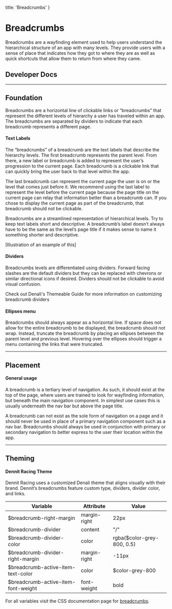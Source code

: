 
  title: 'Breadcrumbs'
}

# Breadcrumbs

Breadcrumbs are a wayfinding element used to help users understand the hierarchical structure of an app with many levels. They provide users with a sense of place that indicates how they got to where they are as well as quick shortcuts that allow them to return from where they came.

<!-- <iframe src="https://denali-design.github.io/denali-css/?path=/story/components-breadcrumbs--default" height="400px" width="100%" /> -->

## Developer Docs

<div className="row">
  <ResourceCard name="CSS" icon="css" caption="Avaiable Now" link="https://denali-design.github.io/denali-css/?path=/story/components-breadcrumbs--default" />
  <ResourceCard name="Ember" icon="ember" caption="Avaiable Now" link="https://denali-design.github.io/denali-ember/?path=/story/denalibreadcrumb--default" />
  <ResourceCard name="React" icon="react" caption="Coming Soon" disabled />
</div>

---

## Foundation
Breadcrumbs are a horizontal line of clickable links or “breadcrumbs” that represent the different levels of hierarchy a user has traveled within an app. The breadcrumbs are separated by dividers to indicate that each breadcrumb represents a different page. 

<SingleImage image="/images/components/breadcrumbs/foundation.png"/>

#### Text Labels
The “breadcrumbs” of a breadcrumb are the text labels that describe the hierarchy levels. The first breadcrumb represents the parent level. From there, a new label or breadcrumb is added to represent the user’s progression to the current page. Each breadcrumb is a clickable link that can quickly bring the user back to that level within the app. 

<DoubleImage 
  firstType="do"
  firstImage="/images/components/breadcrumbs/foundation-do.png"
  firstCaption="list the current page in a breadcrumnb as text instead of a link."
  secondType="dont"
  secondImage="/images/components/breadcrumbs/foundation-dont.png"
  secondCaption="list the current page in a breadcrumb as a link."
/>

The last breadcrumb can represent the current page the user is on or the level that comes just before it. We recommend using the last label to represent the level before the current page because the page title on the current page can relay that information better than a breadcrumb can. If you chose to display the current page as part of the breadcrumb, that breadcrumb should not be clickable. 

<SingleImage image="/images/components/breadcrumbs/foundation-2.png"/>

Breadcrumbs are a streamlined representation of hierarchical levels. Try to keep text labels short and descriptive. A breadcrumb’s label doesn’t always have to be the same as the level’s page title if it makes sense to name it something shorter and descriptive. 

[Illustration of an example of this]

#### Dividers
Breadcrumbs levels are differentiated using dividers. Forward facing slashes are the default dividers but they can be replaced with chevrons or similar directional icons if desired. Dividers should not be clickable to avoid visual confusion.

<SingleImage image="/images/components/breadcrumbs/dividers.png"/>

<Alert type="info" icon="paint-bucket">
  <p>Check out Denali's Themeable Guide for more information on customizing breadcrumb dividers</p>
</ Alert>

#### Ellipses menu
Breadcrumbs should always appear as a horizontal line. If space does not allow for the entire breadcrumb to be displayed, the breadcrumb should not wrap. Instead, truncate the breadcrumb by placing an ellipses between the parent level and previous level. Hovering over the ellipses should trigger a menu containing the links that were truncated.

<SingleImage image="/images/components/breadcrumbs/ellipses.png"/>

---

## Placement

#### General usage 
A breadcrumb is a tertiary level of navigation. As such, it should exist at the top of the page, where users are trained to look for wayfinding information, but beneath the main navigation component. In simplest use cases this is usually underneath the nav bar but above the page title. 

<DoubleImage 
  firstType="do"
  firstImage="/images/components/breadcrumbs/placement-do.png"
  firstCaption="place a breadcrumb underneath the main navigation component, above the page’s content."
  secondType="dont"
  secondImage="/images/components/breadcrumbs/placement-dont.png"
  secondCaption="place breadcrumb within a page’s content."
/>

A breadcrumb can not exist as the sole form of navigation on a page and it should never be used in place of a primary navigation component such as a nav bar. Breadcrumbs should always be used in conjunction with primary or secondary navigation to better express to the user their location within the app.

<SingleImage image="/images/components/breadcrumbs/placement.png"/>

---

## Theming

#### Dennit Racing Theme 
Dennit Racing uses a customized Denali theme that aligns visually with their brand. Dennit’s breadcrumbs feature custom type, dividers, divider color, and links.

<SingleImage image="/images/components/breadcrumbs/theme.png"/>

|Variable|Attribute|Value|
|---|---|---|
|$breadcrumb-right-margin|margin-right|22px|
|$breadcrumb-divider|content|"/"|
|$breadcrumb-divider-color|color|rgba($color-grey-800, 0.5)|
|$breadcrumb-divider-right-margin|margin-right|-11px|
|$breadcrumb-active-item-text-color|color|$color-grey-800|
|$breadcrumb-active-item-font-weight|font-weight|bold|

For all variables visit the CSS documentation page for [breadcrumbs]().


